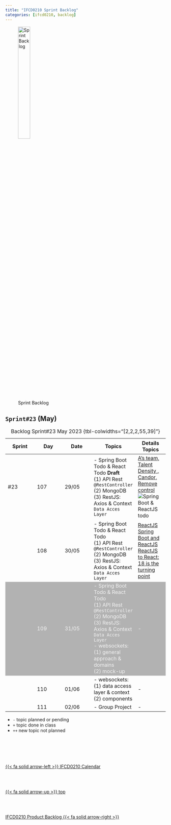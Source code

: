 ```yaml
---
title: "IFCD0210 Sprint Backlog"
categories: [ifcd0210, backlog]
---
```


<style>
tr:nth-child(3) {
  background-color: #b2b2b2!important;
  color: #f4f4f4!important;
}
</style>


![Sprint Backlog](/images/home/backlog.jpg){width="30%"}

## ``Sprint#23`` (May)

::: {.column-page-right}
| Sprint | Day | Date | Topics |  Details Topics |
| -- | -- | -- | -- | -- |
| #23 | 107 | 29/05 | - Spring Boot Todo & React Todo **Draft** </br> (1) API Rest ``@RestController`` </br> (2) MongoDB </br>  (3) RestJS: Axios & Context ``Data Acces Layer`` | [A's team, Talent Density , Candor, Remove control](https://admiredleadership.com/resource/no-rules-rules-leadership/){.external} </br>![Spring Boot & ReactJS todo](/images/reactjs/spring-react.jpg) |
|  | 108 | 30/05 |  - Spring Boot Todo & React Todo </br> (1) API Rest ``@RestController`` </br> (2) MongoDB </br>  (3) RestJS: Axios & Context ``Data Acces Layer`` |  [ReactJS](https://react.dev/){.external} </br> [Spring Boot and ReactJS](/reactjs/rjslab4-2.qmd) </br> [ReactJS to React: 18 is the turning point](https://www.youtube.com/watch?v=1LkOa7Ky2ak&ab_channel=Academind){.external} |
|  | 109 | 31/05 | - Spring Boot Todo & React Todo </br> (1) API Rest ``@RestController`` </br> (2) MongoDB </br>  (3) RestJS: Axios & Context ``Data Acces Layer`` </br> - websockets: </br> (1) general approach & domains </br>(2) mock-up </br> | - |
|  | 110 | 01/06 | - websockets: </br> (1) data access layer & context </br>(2) components </br>  | - |
|  | 111 | 02/06 | - Group Project | - |
: Backlog Sprint#23 May 2023 {tbl-colwidths="[2,2,2,55,39]"}
:::

::: {.callout-note}
- `-` topic planned or pending
- `+` topic done in class
- `++` new topic not planned
:::



<!--- navLinks -->
<br><br>
<div class=row>
<br>
<div class='column left previous'>
<br>
[{{< fa solid arrow-left >}} IFCD0210 Calendar](/ifcd0210/ifcd0210calendar.qmd)
<br>
</div>
<br>
<div class='column center'>
<br>
[{{< fa solid arrow-up >}} top](#top)
<br>
</div>
<br>
<div class='column right next'>
<br>
[IFCD0210 Product Backlog  {{< fa solid arrow-right >}}](/ifcd0210/ifcd0210backlog-product.qmd)
<br>
</div>
<br>
</div>
